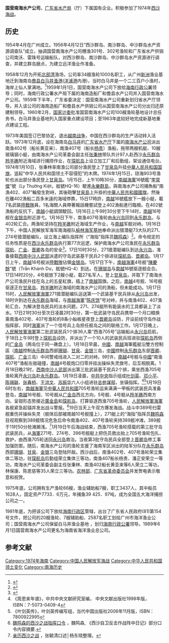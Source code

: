 '''国营南海水产公司'''，[[广东省水产局|广东省水产局]]（厅）下属国有企业。积极参加了1974年[[西沙海战|西沙海战]]。
==历史==
1954年4月在广州成立。1956年4月12日“西沙群岛、南沙群岛、中沙群岛水产资源调查队”成立，抽调国营南海水产公司穗渔301号、302号渔轮和广东省水产供销公司南沃、雷珠号运输船队，对西沙群岛、南沙群岛、中沙群岛水产资源进行调查，并建立群岛据点，为建立远洋渔业作准备。

1958年12月为开拓[[北部湾|北部湾]]渔场，公司率34艘渔轮1000名职工，从广州[[新洲站_(广州)|新洲]]渔业基地迁到海南岛[[儋县|儋县]][[白马井镇|白马井渔港]]([[洋浦港|洋浦港]]内港)，当时白马井是一个二三百户小渔村，海岸上仙人掌满地。<ref>{{Cite web |url=http://www.hnszw.org.cn/xiangqing.php?ID=49271 |title=《海南省志·渔业志》第三编 海洋捕捞 第四章 渔业生产 渔民生活和企业 第三节 国营海洋捕捞企业，出处：海南省史志网 |access-date=2021-03-13 |archive-date=2018-02-11 |archive-url=https://web.archive.org/web/20180211000145/http://www.hnszw.org.cn/xiangqing.php?ID=49271 |dead-url=no }}</ref>1959年1月1日，国营南海水产公司下放给[[海南行政公署|海南行政公署]]领导；同时，海南行政公署水产局下属的海南造船厂和儋县水产公司并入国营南海水产公司。1959年下半年，广东省委决定：国营南海水产公司重新划归省水产厅领导。并入该公司的海南造船厂和儋县水产供销公司从国营南海水产公司分出归还原建制领导。1960年2月，[[国家计委|国家计委]]批准国营南海水产公司100艘渔轮基地设计总任务书，白马井渔业基地列入国家重点建设项目；至1963年底较好地完成新基地重点建设工程。

1973年美国签订巴黎协定，退出[[越南战争|越南战争]]，中国在西沙群岛的生产活动转入活跃。1973年12月底，设在海南岛[[白马井镇|白马井]]的[[广东省水产厅|广东省水产厅]]下属的[[南海水产公司|南海水产公司]]派出南渔402号（船长黄亚来）、南渔407号（船长[[杨贵|杨贵]]）渔船，拖带两艘机艇、10艘玻璃钢小艇，由南海水产公司革委会副主任[[张秉林|张秉林]]带队共计97人赴西沙[[永乐群岛|永乐群岛]][[羚羊礁|羚羊礁]]附近海域进行捕捞作业，在[[琛航岛|琛航岛]]上设立加工厂和后勤组，架设通信电台。1974年1月10日，张秉林率南渔公司部分渔民登上了[[甘泉岛|甘泉岛]]升挂[[中華人民共和国国旗|中華人民共和国国旗]]，竖起“中华人民共和国领土不容侵犯”的木牌。1974年1月15日，琼海903号渔轮也派出部分渔民登上[[甘泉岛|甘泉岛]]。1月15日，上午10時30分，[[越南共和國海軍|南越海軍]]16號艦“[[李常傑|李常傑]]”號{{link-en|巡防舰|USS Chincoteague (AVP-24)}}（Ly Thường Kiệt，舷號HQ-16）駛進[[永樂群島|永樂群島]]，與南海水产公司捕魚船“南漁402、407”輪發生對峙，其後砲擊[[甘泉島|甘泉島]]上升掛的[[中華人民共和國國旗|中華人民共和國國旗]]，然後在離402漁船二百多米遠的海域停靠，15日17時許，[[越南共和國|南越]]16號艦放下一艘小艇，載7名武裝[[越南共和國海軍陸戰師|陸戰隊]]員，1名海關人員帶著報話機嘗試登上402漁船進行臨檢。在402號漁船的反抗下，[[越南共和國|南越]]小艇調頭駛回。1月16日上午9时30分至下午14时，[[越南共和國|南越]]16号舰在[[金银岛_(西沙群岛)|金银岛]]附近游弋。1月16日下午，南渔407号渔轮由[[永兴岛|永兴岛]]回到[[永乐群岛|永乐群岛]]，与402轮汇合。两渔轮坚持在[[羚羊礁|羚羊礁]]附近海域生产作业，与[[越南共和國|南越]]军舰对峙。1月16日下午，中国人民解放军海军南海舰队[[榆林海军基地|榆林海军基地]]奉命派出猎潜艇73大队的271、274号猎潜艇编队，设立海上编队指挥所（“海指”指挥员[[魏鸣森|魏鸣森]]）<ref name=":1">{{Cite web|title=西沙海战：中方小艇打败南越4艘美式战舰|url=http://military.china.com/history2/03/11027561/20110726/16668267_2.html|accessdate=2012-07-30|author=|date=|format=|publisher=|language=|archiveurl=https://web.archive.org/web/20140201211835/http://military.china.com/history2/03/11027561/20110726/16668267_2.html|archivedate=2014-02-01|deadurl=yes}}</ref>。命令规定的任务性质是在[[西沙群岛|西沙]][[永乐群岛|永乐群岛]]执行第77次巡逻，保护南海水产公司渔民在[[永乐群岛|永乐群岛]][[琛航岛|琛航]]、[[广金岛|广金]]、[[晋卿岛|晋卿]]各岛的安全<ref name=":0">{{Cite web|title=西沙海战前线指挥官魏鸣森将军|url=http://war.163.com/09/0412/19/56NN3P0400011232.html|accessdate=2019-07-18|date=2009-04-12|last=网易|work=war.163.com|archive-date=2020-08-15|archive-url=https://web.archive.org/web/20200815000305/http://war.163.com/09/0412/19/56NN3P0400011232.html|dead-url=no}}</ref>。17日10时30分，271猎潜艇编队到达[[永兴岛|永兴岛]]，准备接载[[西沙群岛、南沙群岛、中沙群岛人民武装部|西南中沙人武部]]派遣的守岛武装基干民兵2个排进驻[[琛航岛|琛航岛]]、[[晋卿岛|晋卿岛]]。1月17日上午，[[越南共和國|南越]]16号舰派[[越南共和國海軍陸戰師|陸戰隊]]佔領[[金银岛_(西沙群岛)|金银岛]]。1月17日下午，[[越南共和國海軍|南越海軍]]4号舰“[[陳慶餘|陳慶餘]]”號{{link-en|护航驱逐舰|USS Forster (DE-334)}}（Trần Khánh Dư，舷號HQ-4）到达。在[[珊瑚岛_(西沙群岛)|珊瑚岛]]与[[越南共和國|南越]]16號驱逐舰会合。17日14时20分，4号舰放下2艘小艇，载27名军人，登上[[甘泉岛|甘泉岛]]，并取下了南海水产公司渔民升挂在岛上的五星紅旗，插上了[[越南共和國|南越]]国旗。之后，[[越南共和國|南越]]4号舰、16号舰驱逐正在[[甘泉岛|甘泉岛]]、[[羚羊礁|羚羊礁]]附近海域的南海水产公司的漁船，但未能成功。1月17日15时，[[中國人民解放軍海軍|人民解放軍海軍]]271猎潜艇编队运送第一个武装基干民兵排从[[永兴岛|永兴岛]]出发，18时许到达在[[永乐群岛|永乐群岛]]海域，与[[越南共和國海軍|南越海軍]]{{link-en|4号舰|USS Forster (DE-334)}}“[[陈庆馀|陈庆馀]]”号对峙，并与南渔402、407渔轮汇合。为解决登岛民兵的淡水问题，271、274艇所有能装水的工具都装上了淡水。17日21时30分至次日凌晨2时30分，第一批武装守岛民兵携带一个月口粮换乘南渔402号、407号渔轮的8条小舢板星夜登上[[晋卿岛|晋卿岛]]设防，开设前线守岛作战指挥部，同时[[中國人民解放軍海軍|海軍]]派了一个信号兵上岛担任舰岛之间的联络工作。1月17日晚上，[[中國人民解放軍海軍|人民解放軍海軍]]第二批武装民兵1个排36人乘“西渔705号”运输船从[[永兴岛|永兴岛]]启航，于18日上午9时登上[[琛航岛|琛航岛]]设防，并派出了一个10人的武装民兵班进驻[[琛航岛|琛航岛]]西侧的[[广金岛|广金岛]]（两岛位于同一礁盘上）。1月18日早晨，[[中華人民共和國|中國]]、[[越南共和國|南越]]海軍艦艇沿雙方控制區（[[越南共和國|南越]]控制[[永乐群岛|永乐群岛]]西部[[珊瑚岛_(西沙群岛)|珊瑚]]、[[甘泉岛|甘泉]]、[[金银岛_(西沙群岛)|金银]]三岛，[[中華人民共和國|中國]]控制[[永乐群岛|永乐群岛]]东部[[晋卿岛|晋卿]]、[[琛航岛|琛航]]、[[广金岛|广金]]三岛）中间警戒线进入二对二的对峙。9时许，[[越南共和國|南越]]4号舰与[[中華人民共和國|中國]]“南渔407号”渔船左舷碰撞，[[越南共和國|南越]]4号舰炮口归零并挂出操纵失灵旗号，后互相脱离。1月18日晚21时，[[西南中沙人武部|西南中沙人武部]]派出第三批武装基干民兵2个排，乘坐西渔705号渔轮离开[[永兴岛|永兴岛]]赴[[永乐群岛|永乐群岛]]。1月19日凌晨，[[中共中央|中共中央]]指示组成[[叶剑英|叶剑英]]、[[邓小平|邓小平]]、[[陈锡联|陈锡联]]、[[张春桥|张春桥]]、[[王洪文|王洪文]]、[[苏振华|苏振华]]六人小组进驻[[中国人民解放军总参谋部|总参谋部]]，坐镇指挥。<ref>《周恩来年谱》，中共中央文献研究室编， 中央文献出版社1998年版，ISBN：7-5073-0409-4 </ref><ref>《叶剑英传》，叶剑英传编写组，当代中国出版社2006年11月版，ISBN：7800922995 </ref>1月19日6时左右，[[越南共和國海軍|南越海軍]]见[[中華人民共和國|中華人民共和國]]705号渔轮运来满满一甲板的武装民兵准备登岛，[[越南共和國|南越]]16号舰、10号舰从[[广金岛|广金岛]]西北方向，5号舰、4号舰从[[羚羊礁|羚羊礁]]西南方向，呈钳形态势接近[[廣金島|廣金島]]和[[琛航岛|琛航岛]]，打算驱逐西渔705号渔轮，[[中國人民解放軍海軍|人民解放軍海軍]]各舰紧急起锚并发出战斗警报。<ref name="指挥摘要">[http://blog.people.com.cn/open/articleFine.do?articleId=1316659134082 魏鸣森的西沙之战指挥口令] {{Wayback|url=http://blog.people.com.cn/open/articleFine.do?articleId=1316659134082 |date=20140119140026 }}，魏鸣森, 《西沙自卫反击作战阵中日记》部分口令内容摘要.</ref>19日当天上午双方爆发海战。战斗中389号扫雷舰重伤并操纵失灵（舰体后部被南越10号舰撞上），271艇上的“海指”指挥员[[魏鸣森|魏鸣森]]目视观察到389舰情况危急后命令南渔402、407号渔轮夹持389舰冲滩，389舰于11时50分抢滩搁浅。<ref name="口述5">[http://military.china.com/history2/03/11027561/20110726/16668267_4.html 亲历西沙之战] {{Wayback|url=http://military.china.com/history2/03/11027561/20110726/16668267_4.html |date=20140119140038 }}，张毓清口述│杨东晓整理。</ref>1月19日午后海战结束，西渔705号渔轮搭载的第三批守岛武装民兵，从[[中國人民解放軍海軍|海軍]]271号、274号、396号舰艇上把伤员救出抬上705号渔轮包扎、救护，由西渔705轮送回[[永兴岛|永兴岛]]救治。当夜第3批守岛民兵全部登上[[晋卿岛|晋卿岛]]修工事加强防禦。随后，南海水产公司的渔轮支援了海南军区派出的陆军分队在[[永乐群岛|永乐群岛]]西部[[珊瑚岛_(西沙群岛)|珊瑚]]、[[甘泉岛|甘泉]]、[[金银岛_(西沙群岛)|金银]]三岛登陆歼敌。西沙战后，南渔402号、407号渔轮荣立集体二等功，驻[[琛航岛|琛航岛]]后勤组荣立集体三等功，南渔407船长杨贵、潘正安荣立一等功，南海水产公司革委会副主任张秉林、南渔402船长黄亚来等6人荣立二等功，林保康、陈恩慈等35人荣立三等功。[[中华人民共和国农林部|农林部]]、[[广东省革命委员会|广东省革命委员会]]并发贺电表示敬意和祝贺。

1975年底，公司拥有生产渔轮66艘，渔业辅助船7艘，职工3437人，其中船员1628人，固定资产7733．6万元，年捕鱼39 425．97吨，成为全国五大海洋捕捞公司之一。

1981年底，为把该公司下放给[[海南行政区|海南行政区]]管辖，出台了广东省人民政府(81)第154号文件，把公司的20艘渔轮、7艘辅助船、2587名职工划给广州市海洋渔业公司；国营南海水产公司保留白马井渔业基地<!--（海岸线长1千米，建有岸壁式码头120米，43米长的突岸码头两个，码头护岸171米，共有码头泊位9个，可泊2000吨以下船舶，港池水域面积11.2万平方米，可供80～100艘渔轮装卸货物和生活补给，码头年吞吐量约60万吨），水电厂、冷冻厂、船舶修造厂、绳网厂、运输船队、汽车队、水产加工厂和设备，渔轮20艘，辅助船7艘，固定资产4600万元，流动资金499万元，职工2063人，家属2000多人-->，划归[[海南行政公署|海南行政公署]]领导。1989年6月1日国营南海水产公司更名为海南省海洋渔业总公司。
==参考文献==
<references/>
[[Category:1974年海南|Category:1974年海南]][[Category:中国人民解放军海战|Category:中国人民解放军海战]][[Category:中华人民共和国领土变化|Category:中华人民共和国领土变化]][[Category:南海历史|Category:南海历史]]